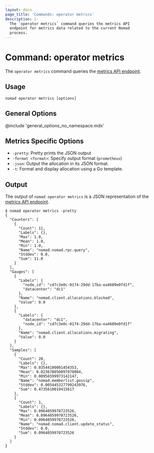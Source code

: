 ```yaml
---
layout: docs
page_title: 'Commands: operator metrics'
description: |-
  The `operator metrics` command queries the metrics API
  endpoint for metrics data related to the current Nomad
  process.
---
```


# Command: operator metrics

The `operator metrics` command queries the [metrics API endpoint](/nomad/api-docs/metrics).

## Usage

```plaintext
nomad operator metrics [options]
```

## General Options

@include 'general_options_no_namespace.mdx'

## Metrics Specific Options

- `-pretty`: Pretty prints the JSON output
- `-format <format>`: Specify output format (`prometheus`)
- `-json`: Output the allocation in its JSON format.
- `-t`: Format and display allocation using a Go template.

## Output

The output of `nomad operator metrics` is a JSON representation of the
[metrics API endpoint](/nomad/api-docs/metrics).

```shell-session
$ nomad operator metrics -pretty
{
  "Counters": [
    {
      "Count": 11,
      "Labels": {},
      "Max": 1.0,
      "Mean": 1.0,
      "Min": 1.0,
      "Name": "nomad.nomad.rpc.query",
      "Stddev": 0.0,
      "Sum": 11.0
    }
  ],
  "Gauges": [
    {
      "Labels": {
        "node_id": "cd7c3e0c-0174-29dd-17ba-ea4609e0fd1f",
        "datacenter": "dc1"
      },
      "Name": "nomad.client.allocations.blocked",
      "Value": 0.0
    },
    {
      "Labels": {
        "datacenter": "dc1",
        "node_id": "cd7c3e0c-0174-29dd-17ba-ea4609e0fd1f"
      },
      "Name": "nomad.client.allocations.migrating",
      "Value": 0.0
    }
  ],
  "Samples": [
    {
      "Count": 20,
      "Labels": {},
      "Max": 0.03544100001454353,
      "Mean": 0.023678050097078084,
      "Min": 0.00956599973142147,
      "Name": "nomad.memberlist.gossip",
      "Stddev": 0.005445327799243976,
      "Sum": 0.4735610019415617
    },
    {
      "Count": 1,
      "Labels": {},
      "Max": 0.0964059978723526,
      "Mean": 0.0964059978723526,
      "Min": 0.0964059978723526,
      "Name": "nomad.nomad.client.update_status",
      "Stddev": 0.0,
      "Sum": 0.0964059978723526
    }
  ]
}
```
